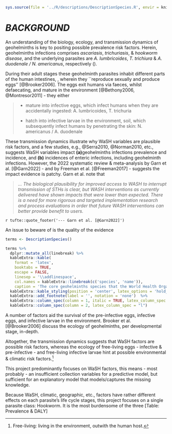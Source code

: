 ```r
sys.source(file = '../R/descriptions/DescriptionSpecies.R', envir = knitr::knit_global())
```

# *BACKGROUND* \label{chapter:background}

An understanding of the biology, ecology, and transmission dynamics of geohelminths is key to positing possible prevalence risk factors.  Herein, geohelminths infections comprises *ascariasis*, *trichuriasis*, & *hookworm disease*, and the underlying parasites are *A. lumbricoides*, *T. trichiura* & *A. duodenale / N. americanus*, respectively (\cref{tab:T0001}).

During their adult stages these geohelminth parasites inhabit different parts of the human intestines, \cref{tab:T0001}, wherein they ``reproduce sexually and produce eggs'' [@Brooker2006]. The eggs exit humans via faeces, whilst defaecating, and mature in the environment [@Bethony2006, @Montresor2011] - they either

> * mature into infective eggs, which infect humans when they are accidentally ingested: A. lumbricoides, T. trichuria
>
> * hatch into infective larvae in the environment, soil, which subsequently infect humans by penetrating the skin: N. americanus / A. duodenale

These transmission dynamics illustrate why WaSH variables are plausible risk factors, and a few studies, e.g., @Serra2010, @Norman2010, etc., suggests WaSH variables impact **(a)**geohelminths infections prevalence and incidence, and **(b)** incidences of enteric infections, including geohelminth infections.  However, the $2022$ systematic review & meta-analysis by Garn et al. [@Garn2022] - and by Freeman et al. [@Freeman2017] - suggests the impact evidence is patchy.  Garn et al. note that


> *... The biological plausibility for improved access to WASH to interrupt transmission of STHs is clear, but WASH interventions as currently delivered have shown impacts that were lower than expected. There is a need for more rigorous and targeted implementation research and process evaluations in order that future WASH interventions can better provide benefit to users.*

`r tufte::quote_footer('--- Garn et al. [@Garn2022]')`

An issue to beware of is the quality of the evidence


```r
terms <- DescriptionSpecies()

terms %>%
  dplyr::mutate_all(linebreak) %>%
  kableExtra::kable(
    format = 'latex',
    booktabs = TRUE,
    escape = FALSE,
    linesep = '\\addlinespace',
    col.names = kableExtra::linebreak(c('species', 'name')),
    caption = 'The core geohelminths species that the World Health Organization focuses on.') %>%
  kableExtra::kable_styling(position = 'center', latex_options = 'hold_position', font_size = 7, full_width = FALSE) %>%
  kableExtra::add_footnote(label = '', notation = 'none')  %>%
  kableExtra::column_spec(column = 1, italic = TRUE, latex_column_spec = "p{0.18\\\\linewidth}l") %>%
  kableExtra::column_spec(column = 2, latex_column_spec = "l")
```

A number of factors aid the survival of the pre-infective eggs, infective eggs, and infective larvae in the environment.  Brooker et al. [@Brooker2006] discuss the ecology of geohelminths, per developmental stage, in-depth.


Altogether, the transmission dynamics suggests that WaSH factors are possible risk factors, whereas the ecology of free-living eggs - infective & pre-infective - and free-living infective larvae hint at possible environmental & climatic risk factors.^[Free-living: living in the environment, outwith the human host.]

This project predominantly focuses on WaSH factors, this means - most probably - an insufficient collection variables for a predictive model, but sufficient for an explanatory model that models/captures the missing knowledge.

Because WaSH, climatic, geographic, etc., factors have rather different effects on each parasite's life cycle stages, this project focuses on a single parasite class: Hookworm.  It is the most burdensome of the three [Table: Prevalence & DALY]